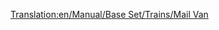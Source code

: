 [[Translation:en/Manual/Base Set/Trains/Mail Van]]
{{nl/Manual/Base Set/Trains/Wagons|Afbeelding=[[File:en/Manual/Base Set/Trains/Mailvan.png]] [[File:en/Manual/Base Set/Trains/Mailvanx.png]]
|Naam=Postwagon
|NormaalKosten=£ 1,335 ($ 2,670)
|NormaalGewicht=21 / 28 t
|NormaalCapaciteit=30 zakken post
|MonoKosten="
|MonoGewicht=21 / 29 t
|MonoCapaciteit=35 zakken post
|MagKosten="
|MagGewicht=21 / 30 t
|MagCapaciteit=37 zakken post
|Omschrijving=Een gewone wagon dat mail vervoerd.
}}